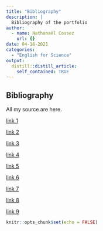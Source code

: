 ```yaml
---
title: "Bibliography"
description: |
  Bibliography of the portfolio
author:
  - name: Nathanaël Cossez
    url: {}
date: 04-18-2021
categories:
  - "English for Science"
output:
  distill::distill_article:
    self_contained: TRUE
---
```


## Bibliography

All my source are here.

[link 1](https://edition.cnn.com/2020/10/20/americas/falling-lizards-florida-scn-trnd/index.html)

[link 2](https://www.binghamton.edu/news/story/2766/research-flashy-lizards-are-more-attractive-to-mates-and-to-predators)

[link 3](https://www.thehindu.com/sci-tech/science/new-species-of-gecko-found-in-the-eastern-ghats/article33201561.ece)

[link 4](https://www.smithsonianmag.com/smart-news/these-four-foot-lizards-will-eat-anything-and-theyre-invading-southeastern-us-180976350/?spMailingID=43945578&spJobID=1881605073&spReportId=MTg4MTYwNTA3MwS2&page=2&spUserID=MTA2MTUwMTExMjQ5NAS2)

[link 5](https://science.anu.edu.au/news-events/news/study-reveals-surprising-history-worlds-largest-lizard)

[link 6](https://www.vice.com/en/article/m7ade4/inside-the-sad-and-disgusting-black-market-trade-in-monitor-lizard-penis)

[link 7](https://www.eurekalert.org/pub_releases/2021-02/fu-naf021521.php)

[link 8](https://www.sciencenews.org/article/mountain-lizard-peru-broke-reptile-highest-altitude-record)

[link 9](https://www.sciencenewsforstudents.org/article/new-tiny-chameleon-species-world-smallest-reptile)

```r
knitr::opts_chunk$set(echo = FALSE)
```
